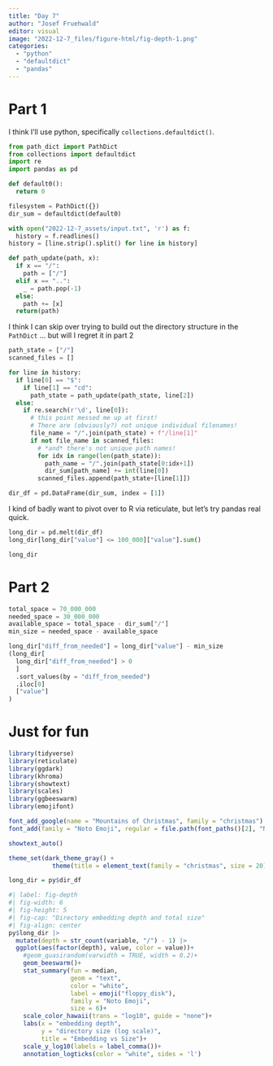 ```yaml
---
title: "Day 7"
author: "Josef Fruehwald"
editor: visual
image: "2022-12-7_files/figure-html/fig-depth-1.png"
categories:
  - "python"
  - "defaultdict"
  - "pandas"
---
```


# Part 1

I think I'll use python, specifically `collections.defaultdict()`.

```python
from path_dict import PathDict
from collections import defaultdict
import re
import pandas as pd

```

```python
def default0():
  return 0
```

```python
filesystem = PathDict({})
dir_sum = defaultdict(default0)


```

```python
with open("2022-12-7_assets/input.txt", 'r') as f:
  history = f.readlines()
history = [line.strip().split() for line in history]

```

```python
def path_update(path, x):
  if x == "/":
    path = ["/"]
  elif x == "..":
    _ = path.pop(-1)
  else:
    path += [x]
  return(path)

```

I think I can skip over trying to build out the directory structure in the `PathDict` ... but will I regret it in part 2

```python
path_state = ["/"]
scanned_files = []

for line in history:
  if line[0] == "$":
    if line[1] == "cd":
      path_state = path_update(path_state, line[2])
  else:
    if re.search(r'\d', line[0]):
      # this point messed me up at first! 
      # There are (obviously?) not unique individual filenames!
      file_name = "/".join(path_state) + f"/line[1]"
      if not file_name in scanned_files:
        # *and* there's not unique path names!
        for idx in range(len(path_state)):
          path_name = "/".join(path_state[0:idx+1])
          dir_sum[path_name] += int(line[0])
        scanned_files.append(path_state+[line[1]])

```

```python
dir_df = pd.DataFrame(dir_sum, index = [1])
```

I kind of badly want to pivot over to R via reticulate, but let's try pandas real quick.

```python
long_dir = pd.melt(dir_df)
long_dir[long_dir["value"] <= 100_000]["value"].sum()
```

```python
long_dir
```

# Part 2

```python
total_space = 70_000_000
needed_space = 30_000_000
available_space = total_space - dir_sum["/"]
min_size = needed_space - available_space
```

```python
long_dir["diff_from_needed"] = long_dir["value"] - min_size
(long_dir[
  long_dir["diff_from_needed"] > 0
  ]
  .sort_values(by = "diff_from_needed")
  .iloc[0]
  ["value"]
)
```

# Just for fun

```r
library(tidyverse)
library(reticulate)
library(ggdark)
library(khroma)
library(showtext)
library(scales)
library(ggbeeswarm)
library(emojifont)

font_add_google(name = "Mountains of Christmas", family = "christmas")
font_add(family = "Noto Emoji", regular = file.path(font_paths()[2], "NotoEmoji-VariableFont_wght.ttf"))

showtext_auto()

theme_set(dark_theme_gray() + 
            theme(title = element_text(family = "christmas", size = 20)))
```

```r
long_dir = py$dir_df
```

```r
#| label: fig-depth
#| fig-width: 6
#| fig-height: 5
#| fig-cap: "Directory embedding depth and total size"
#| fig-align: center
py$long_dir |>
  mutate(depth = str_count(variable, "/") - 1) |>
  ggplot(aes(factor(depth), value, color = value))+
    #geom_quasirandom(varwidth = TRUE, width = 0.2)+
    geom_beeswarm()+
    stat_summary(fun = median, 
                 geom = "text", 
                 color = "white",
                 label = emoji("floppy_disk"),
                 family = "Noto Emoji",
                 size = 6)+
    scale_color_hawaii(trans = "log10", guide = "none")+
    labs(x = "embedding depth",
         y = "directory size (log scale)",
         title = "Embedding vs Size")+
    scale_y_log10(labels = label_comma())+
    annotation_logticks(color = "white", sides = 'l')
```
